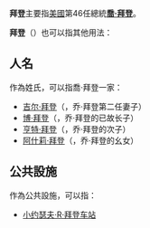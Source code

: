 {{NoteTA
|G1=PresidentsUS
}}
'''拜登'''主要指[[美國|美國]]第46任總統'''[[喬·拜登|喬·拜登]]'''。

'''拜登'''（{{lang-en|Biden}}）也可以指其他用法：

== 人名 ==
作為姓氏，可以指喬·拜登一家：
* [[吉尔·拜登|吉尔·拜登]]（{{lang-en|Jill Biden}}，乔·拜登第二任妻子）
* [[博·拜登|博·拜登]]（{{lang-en|Beau Biden}}，乔·拜登的已故长子）
* [[亨特·拜登|亨特·拜登]]（{{lang-en|Hunter Biden}}，乔·拜登的次子）
* [[阿什莉·拜登|阿什莉·拜登]]（{{lang-en|Ashley Biden}}，乔·拜登的幺女）

== 公共設施 ==
作為公共設施，可以指：
* [[威尔明顿站_(特拉华州)|小约瑟夫·R·拜登车站]]

{{Disambig|cat=二字譯名消歧義}}